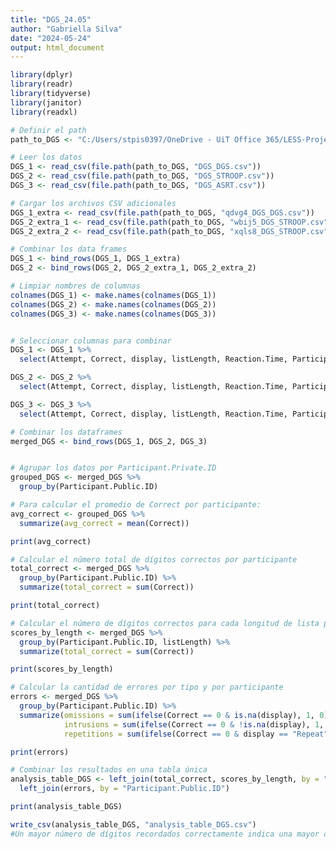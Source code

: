 ```yaml
---
title: "DGS_24.05"
author: "Gabriella Silva"
date: "2024-05-24"
output: html_document
---
```


```r
library(dplyr)
library(readr)
library(tidyverse)
library(janitor)
library(readxl)

# Definir el path
path_to_DGS <- "C:/Users/stpis0397/OneDrive - UiT Office 365/LESS-Project-with-RAs-2/Gorilla/Session1"

# Leer los datos
DGS_1 <- read_csv(file.path(path_to_DGS, "DGS_DGS.csv"))
DGS_2 <- read_csv(file.path(path_to_DGS, "DGS_STROOP.csv"))
DGS_3 <- read_csv(file.path(path_to_DGS, "DGS_ASRT.csv"))

# Cargar los archivos CSV adicionales
DGS_1_extra <- read_csv(file.path(path_to_DGS, "qdvg4_DGS_DGS.csv"))
DGS_2_extra_1 <- read_csv(file.path(path_to_DGS, "wbij5_DGS_STROOP.csv"))
DGS_2_extra_2 <- read_csv(file.path(path_to_DGS, "xqls8_DGS_STROOP.csv"))

# Combinar los data frames
DGS_1 <- bind_rows(DGS_1, DGS_1_extra)
DGS_2 <- bind_rows(DGS_2, DGS_2_extra_1, DGS_2_extra_2)

# Limpiar nombres de columnas
colnames(DGS_1) <- make.names(colnames(DGS_1))
colnames(DGS_2) <- make.names(colnames(DGS_2))
colnames(DGS_3) <- make.names(colnames(DGS_3))


# Seleccionar columnas para combinar
DGS_1 <- DGS_1 %>%
  select(Attempt, Correct, display, listLength, Reaction.Time, Participant.Public.ID)

DGS_2 <- DGS_2 %>%
  select(Attempt, Correct, display, listLength, Reaction.Time, Participant.Public.ID)

DGS_3 <- DGS_3 %>%
  select(Attempt, Correct, display, listLength, Reaction.Time, Participant.Public.ID)

# Combinar los dataframes
merged_DGS <- bind_rows(DGS_1, DGS_2, DGS_3)


# Agrupar los datos por Participant.Private.ID
grouped_DGS <- merged_DGS %>%
  group_by(Participant.Public.ID)

# Para calcular el promedio de Correct por participante:
avg_correct <- grouped_DGS %>%
  summarize(avg_correct = mean(Correct))

print(avg_correct)

# Calcular el número total de dígitos correctos por participante
total_correct <- merged_DGS %>%
  group_by(Participant.Public.ID) %>%
  summarize(total_correct = sum(Correct))

print(total_correct)

# Calcular el número de dígitos correctos para cada longitud de lista por participante
scores_by_length <- merged_DGS %>%
  group_by(Participant.Public.ID, listLength) %>%
  summarize(total_correct = sum(Correct))

print(scores_by_length)

# Calcular la cantidad de errores por tipo y por participante
errors <- merged_DGS %>%
  group_by(Participant.Public.ID) %>%
  summarize(omissions = sum(ifelse(Correct == 0 & is.na(display), 1, 0)),
            intrusions = sum(ifelse(Correct == 0 & !is.na(display), 1, 0)),
            repetitions = sum(ifelse(Correct == 0 & display == "Repeat", 1, 0)))

print(errors)

# Combinar los resultados en una tabla única
analysis_table_DGS <- left_join(total_correct, scores_by_length, by = "Participant.Public.ID") %>%
  left_join(errors, by = "Participant.Public.ID")

print(analysis_table_DGS)

write_csv(analysis_table_DGS, "analysis_table_DGS.csv")
#Un mayor número de dígitos recordados correctamente indica una mayor capacidad de memoria de trabajo.
```

